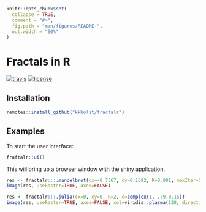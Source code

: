 <!-- README.md is generated from README.Rmd. Please edit that file -->

```r
knitr::opts_chunk$set(
  collapse = TRUE,
  comment = "#>",
  fig.path = "man/figures/README-",
  out.width = "50%"
)
```

# Fractals in R

<!-- badges: start -->
  [![travis](https://travis-ci.com/kkholst/fractalr.svg?branch=master)](https://travis-ci.com/kkholst/fractalr)
  [![license](https://img.shields.io/badge/License-Apache%202.0-blue.svg)](https://opensource.org/licenses/Apache-2.0)
<!-- badges: end -->


## Installation

```r
remotes::install_github("kkholst/fractalr")
```

## Examples

To start the user interface:
```r
fraftalr::ui()
```
This wiil bring up a browser window with the shiny application.


```r
res <- fractalr:::.mandelbrot(cx=-0.7367, cy=0.1692, R=0.001, maxIter=500)
image(res, useRaster=TRUE, axes=FALSE)
```

```r
res <- fractalr:::.julia(cx=0, cy=0, R=2, c=complex(1,-.79,0.15))
image(res, useRaster=TRUE, axes=FALSE, col=viridis::plasma(128, direction=-1))
```
